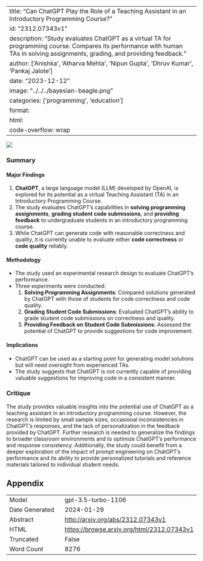 
---
title: "Can ChatGPT Play the Role of a Teaching Assistant in an Introductory Programming Course?"
id: "2312.07343v1"
description: "Study evaluates ChatGPT as a virtual TA for programming course. Compares its performance with human TAs in solving assignments, grading, and providing feedback."
author: ['Anishka', 'Atharva Mehta', 'Nipun Gupta', 'Dhruv Kumar', 'Pankaj Jalote']
date: "2023-12-12"
image: "../../../bayesian-beagle.png"
categories: ['programming', 'education']
format:
  html:
    code-overflow: wrap
---

![](None)

### Summary

#### Major Findings
1. **ChatGPT**, a large language model (LLM) developed by OpenAI, is explored for its potential as a virtual Teaching Assistant (TA) in an Introductory Programming Course.
2. The study evaluates ChatGPT’s capabilities in **solving programming assignments**, **grading student code submissions**, and **providing feedback** to undergraduate students in an introductory programming course.
3. While ChatGPT can generate code with reasonable correctness and quality, it is currently unable to evaluate either **code correctness** or **code quality** reliably.

#### Methodology
- The study used an experimental research design to evaluate ChatGPT's performance.
- Three experiments were conducted: 
  1. **Solving Programming Assignments**: Compared solutions generated by ChatGPT with those of students for code correctness and code quality.
  2. **Grading Student Code Submissions**: Evaluated ChatGPT’s ability to grade student code submissions on correctness and quality.
  3. **Providing Feedback on Student Code Submissions**: Assessed the potential of ChatGPT to provide suggestions for code improvement.

#### Implications
- ChatGPT can be used as a starting point for generating model solutions but will need oversight from experienced TAs.
- The study suggests that ChatGPT is not currently capable of providing valuable suggestions for improving code in a consistent manner.

### Critique
The study provides valuable insights into the potential use of ChatGPT as a teaching assistant in an introductory programming course. However, the research is limited by small sample sizes, occasional inconsistencies in ChatGPT's responses, and the lack of personalization in the feedback provided by ChatGPT. Further research is needed to generalize the findings to broader classroom environments and to optimize ChatGPT's performance and response consistency. Additionally, the study could benefit from a deeper exploration of the impact of prompt engineering on ChatGPT's performance and its ability to provide personalized tutorials and reference materials tailored to individual student needs.

## Appendix

|          |          |
|----------|----------|
| Model     | gpt-3.5-turbo-1106       |
| Date Generated     | 2024-01-29       |
| Abstract | [http://arxiv.org/abs/2312.07343v1](http://arxiv.org/abs/2312.07343v1)        |
| HTML     | [https://browse.arxiv.org/html/2312.07343v1](https://browse.arxiv.org/html/2312.07343v1)       |
| Truncated       | False       |
| Word Count       | 8276       |